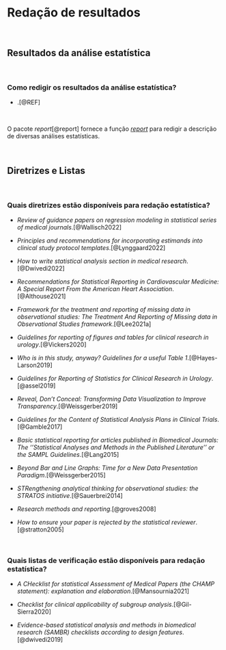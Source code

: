 # **Redação de resultados**

<br>

## Resultados da análise estatística

<br>

### Como redigir os resultados da análise estatística?

-   .[@REF]

<br>

::: {.infobox .Rlogo data-latex="{images/Rlogo}"}
O pacote *report*[@report] fornece a função [*report*](https://www.rdocumentation.org/packages/report/versions/0.5.8/topics/report) para redigir a descrição de diversas análises estatísticas.
:::

<br>

## Diretrizes e Listas

<br>

### Quais diretrizes estão disponíveis para redação estatística?

-   *Review of guidance papers on regression modeling in statistical series of medical journals*.[@Wallisch2022]

-   *Principles and recommendations for incorporating estimands into clinical study protocol templates*.[@Lynggaard2022]

-   *How to write statistical analysis section in medical research*.[@Dwivedi2022]

-   *Recommendations for Statistical Reporting in Cardiovascular Medicine: A Special Report From the American Heart Association*.[@Althouse2021]

-   *Framework for the treatment and reporting of missing data in observational studies: The Treatment And Reporting of Missing data in Observational Studies framework*.[@Lee2021a]

-   *Guidelines for reporting of figures and tables for clinical research in urology*.[@Vickers2020]

-   *Who is in this study, anyway? Guidelines for a useful Table 1*.[@Hayes-Larson2019]

-   *Guidelines for Reporting of Statistics for Clinical Research in Urology*.[@assel2019]

-   *Reveal, Don't Conceal: Transforming Data Visualization to Improve Transparency*.[@Weissgerber2019]

-   *Guidelines for the Content of Statistical Analysis Plans in Clinical Trials*.[@Gamble2017]

-   *Basic statistical reporting for articles published in Biomedical Journals: The ''Statistical Analyses and Methods in the Published Literature'' or the SAMPL Guidelines*.[@Lang2015]

-   *Beyond Bar and Line Graphs: Time for a New Data Presentation Paradigm*.[@Weissgerber2015]

-   *STRengthening analytical thinking for observational studies: the STRATOS initiative*.[@Sauerbrei2014]

-   *Research methods and reporting*.[@groves2008]

-   *How to ensure your paper is rejected by the statistical reviewer*.[@stratton2005]

<br>

### Quais listas de verificação estão disponíveis para redação estatística?

-   *A CHecklist for statistical Assessment of Medical Papers (the CHAMP statement): explanation and elaboration*.[@Mansournia2021]

-   *Checklist for clinical applicability of subgroup analysis*.[@Gil-Sierra2020]

-   *Evidence-based statistical analysis and methods in biomedical research (SAMBR) checklists according to design features*.[@dwivedi2019]

<br>
